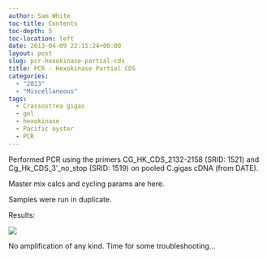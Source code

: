 ```yaml
---
author: Sam White
toc-title: Contents
toc-depth: 5
toc-location: left
date: 2013-04-09 22:15:24+00:00
layout: post
slug: pcr-hexokinase-partial-cds
title: PCR - Hexokinase Partial CDS
categories:
  - "2013"
  - "Miscellaneous"
tags:
  - Crassostrea gigas
  - gel
  - hexokinase
  - Pacific oyster
  - PCR
---
```


Performed PCR using the primers CG_HK_CDS_2132-2158 (SRID: 1521) and Cg_Hk_CDS_3'_no_stop (SRID: 1519) on pooled C.gigas cDNA (from DATE).

Master mix calcs and cycling params are here.

Samples were run in duplicate.

Results:

![](https://eagle.fish.washington.edu/Arabidopsis/20130419-01%20Cg%20HK%20CDS%20Gel.jpg)

No amplification of any kind. Time for some troubleshooting...
